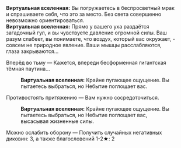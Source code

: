 {{Диалог Начало}}
:'''Виртуальная вселенная:''' Вы погружаетесь в беспросветный мрак и спрашиваете себя, что это за место. Без света совершенно невозможно ориентироваться.
:'''Виртуальная вселенная:''' Прямо у вашего уха раздаётся загадочный гул, и вы чувствуете давление огромной силы. Ваш разум слабеет, вы понимаете, что воздух, который вас окружает, - совсем не природное явление. Ваши мышцы расслабляются, глаза закрываются...
:{{Диалог|Звезда}} Вперёд во тьму &mdash; Кажется, впереди бесформенная гигантская тёмная паутина...
::'''Виртуальная вселенная:''' Крайне пугающее ощущение. Вы пытаетесь выбраться, но Небытие поглощает вас.
:{{Диалог|Звезда}} Противостоять притяжению &mdash; Вам нужно сосредоточиться.
::'''Виртуальная вселенная:''' Крайне пугающее ощущение. Вы пытаетесь выбраться, но Небытие поглощает вас, высасывая жизненные силы.
:{{Диалог|Звезда}} Можно ослабить оборону &mdash; Получить случайных негативных диковин: 3, а также благословений 1-2★: 2
{{Диалог Конец}}